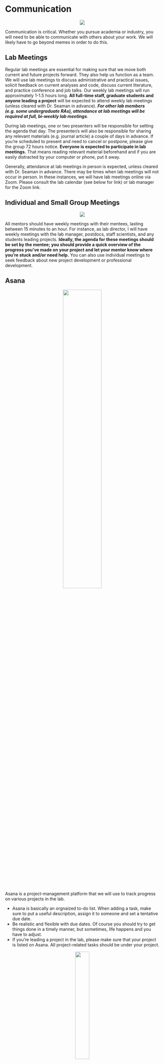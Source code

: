 # Communication

<center>

![](images/communication.png)

</center>

Communication is critical. Whether you pursue academia or industry, you will need to be able to communicate with others about your work. We will likely have to go beyond memes in order to do this.

## Lab Meetings

Regular lab meetings are essential for making sure that we move both current and future projects forward. They also help us function as a team. We will use lab meetings to discuss administrative and practical issues, solicit feedback on current analyses and code, discuss current literature, and practice conference and job talks. Our weekly lab meetings will run approximately 1-1.5 hours long. **All full-time staff, graduate students and anyone leading a project** will be expected to attend weekly lab meetings (unless cleared with Dr. Seaman in advance). ***For other lab members (e.g. some undergraduate RAs), attendance at lab meetings will be required at full, bi-weekly lab meetings***.

During lab meetings, one or two presenters will be responsible for setting the agenda that day. The presenter/s will also be responsible for sharing any relevant materials (e.g. journal article) a couple of days in advance. If you're scheduled to present and need to cancel or postpone, please give the group 72 hours notice. **Everyone is expected to participate in lab meetings.** That means reading relevant material beforehand and if you are easily distracted by your computer or phone, put it away.

Generally, attendance at lab meetings in person is expected, unless cleared with Dr. Seaman in advance. There may be times when lab meetings will not occur in person. In these instances, we will have lab meetings online via Zoom. Please consult the lab calendar (see below for link) or lab manager for the Zoom link.

## Individual and Small Group Meetings

<center>

![](images/best_meeting.jpg)

</center>

All mentors should have weekly meetings with their mentees, lasting between 15 minutes to an hour. For instance, as lab director, I will have weekly meetings with the lab manager, postdocs, staff scientists, and any students leading projects. **Ideally, the agenda for these meetings should be set by the mentee; you should provide a quick overview of the progress you've made on your project and let your mentor know where you're stuck and/or need help.** You can also use individual meetings to seek feedback about new project development or professional development.

## Asana

<center>

![](images/i_think_we_all.jpg){width="50%"}

</center>

Asana is a project-management platform that we will use to track progress on various projects in the lab.

* Asana is basically an orgnaized to-do list. When adding a task, make sure to put a useful description, assign it to someone and set a tentative due date.\
* Be realistic and flexible with due dates. Of course you should try to get things done in a timely manner, but sometimes, life happens and you have to adjust.\
* If you're leading a project in the lab, please make sure that your project is listed on Asana. All project-related tasks should be under your project.

<center>

![](images/asana.jpg){width="30%"}

</center>

## Slack

<center>

![](images/dropping_hints_slack.jpg){width="50%"}

</center>

Slack is a team-collaboration tool that we will use for communication.

* Try to avoid direct messages in Slack. Instead, find a home for your comment or question in an existing channel. This allows you to get answers and feedback from multiple people in the lab.\
* When replying to a question or comment, try to use threads. This keeps the conversation organized and easy to navigate. To reply to a post in a thread, click on the bubble with three horizontal lines in the upper right-hand corner of the message (right next to the reaction button). Checkout [this website](https://slack.com/help/articles/115000769927-Use-threads-to-organize-discussions-) for more info on threads.
* The lab manager, postdocs, and graduate students with UTD phone numbers will have their numbers in their profile on Slack if they need to be urgently contacted.

### For Lab Members Running Sessions

The best way to contact the lab manager regarding your scheduled sessions is through Slack.

* Minor scheduling conflicts need to be brought up at least a week in advance, if possible.
* If you're running late for your session but are on the way, let the lab manager know ASAP!
* Send a message on Slack to the lab manager **and** your project lead if:
    * you have a major change in your weekly schedule.
    * there is an emergency and you're unable to attend your scheduled session on short notice. If neither respond in a timely manner, call the lab manager's number listed in their Slack profile.

## Email

When contacting me, please use Slack (or Asana) whenever possible. I will try to respond to emails, but please don't use it for anything urgent.

<center>

![](images/email2.jpeg)

</center>

Likewise, I will try to use Asana/Slack to communicate with you as much as possible. However, sometimes I will need to email you. **I expect you will read all email sent to you and respond (if a response is needed) within one business day.** If you will not be checking email for more than a couple of days, please consider using a vacation message so that others know you are not available on email (this suggestion also applies to holidays).

The same guideline applies to me: if I don't respond within one business day, please feel free to follow up (but consider using Slack). If I am not available, I will put up a vacation message.

We do have a lab listserve. **Use this sparingly.** To send a message to the listserve, email [cvl.seamanlab\@lists.utdallas.edu](mailto:cvl.seamanlab@lists.utdallas.edu){.email}. If approved, the email will go out to the entire lab.

### Calendars

Our lab manager will maintain a lab calendar, associated with our lab email account. You can access this calendar [here](https://calendar.google.com/calendar/embed?src=agingwelllab%40gmail.com&ctz=America%2FNew_York).

### Phone

<center>

![](images/phonecalls.jpg)

</center>

* If the phone rings in the lab, answer it. Most calls will be from potential (or current) research participants, so it is important to be professional - e.g., "Aging Well Lab, this is [your name]."

* Lab policy is to check the voicemail daily and call back within one business day.

* Please see the lab wiki for specific on speaking to potential research participants.

## Managing Up

<center>

![](images/helpme.jpeg)

</center>

I (Dr. Seaman) need your help to stay organized. If you need me to do somethng for you (e.g. review a pregistration, review code), please create a task in Asana with following information:

* a meaningful title (e.g. review manuscript for Colleen)

* a brief description of what you need (e.g. review the manipulation check on visDM project)

* a deadline, ideally a week from now (e.g. your next one-on-one meeting with me)

* a location of the file/s you want me to review (or attach document if not saved on Box/GitHub)

I typically focus on non-urgent lab-related materials on MWF during the academic year. Please feel free to follow up on Slack; do not send an email.
